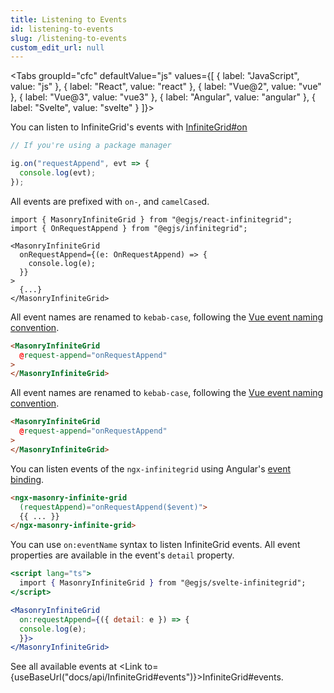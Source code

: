 ```yaml
---
title: Listening to Events
id: listening-to-events
slug: /listening-to-events
custom_edit_url: null
---
```



<Tabs
  groupId="cfc"
  defaultValue="js"
  values={[
    { label: "JavaScript", value: "js" },
    { label: "React", value: "react" },
    { label: "Vue@2", value: "vue" },
    { label: "Vue@3", value: "vue3" },
    { label: "Angular", value: "angular" },
    { label: "Svelte", value: "svelte" }
  ]}>
  <TabItem value="js">

You can listen to InfiniteGrid's events with [InfiniteGrid#on](api/InfiniteGrid#on)

```js
// If you're using a package manager

ig.on("requestAppend", evt => {
  console.log(evt);
});
```

  </TabItem>
  <TabItem value="react">

All events are prefixed with `on-`, and `camelCase`d.

```tsx
import { MasonryInfiniteGrid } from "@egjs/react-infinitegrid";
import { OnRequestAppend } from "@egjs/infinitegrid";

<MasonryInfiniteGrid
  onRequestAppend={(e: OnRequestAppend) => {
    console.log(e);
  }}
>
  {...}
</MasonryInfiniteGrid>
```

  </TabItem>
  <TabItem value="vue">

All event names are renamed to `kebab-case`, following the [Vue event naming convention](https://vuejs.org/v2/guide/components-custom-events.html#Event-Names).

```html
<MasonryInfiniteGrid
  @request-append="onRequestAppend"
>
</MasonryInfiniteGrid>
```

  </TabItem>
  <TabItem value="vue3">

All event names are renamed to `kebab-case`, following the [Vue event naming convention](https://vuejs.org/v2/guide/components-custom-events.html#Event-Names).

```html
<MasonryInfiniteGrid
  @request-append="onRequestAppend"
>
</MasonryInfiniteGrid>
```

  </TabItem>
  <TabItem value="angular">

You can listen events of the `ngx-infinitegrid` using Angular's [event binding](https://angular.io/guide/event-binding).
```html
<ngx-masonry-infinite-grid
  (requestAppend)="onRequestAppend($event)">
  {{ ... }}
</ngx-masonry-infinite-grid>
```

  </TabItem>
  <TabItem value="svelte">

You can use `on:eventName` syntax to listen InfiniteGrid events.
All event properties are available in the event's `detail` property.

```jsx
<script lang="ts">
  import { MasonryInfiniteGrid } from "@egjs/svelte-infinitegrid";
</script>

<MasonryInfiniteGrid
  on:requestAppend={({ detail: e }) => {
  console.log(e);
  }}>
</MasonryInfiniteGrid>
```

  </TabItem>
</Tabs>

See all available events at <Link to={useBaseUrl("docs/api/InfiniteGrid#events")}>InfiniteGrid#events</Link>.

